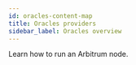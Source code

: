 ```yaml
---
id: oracles-content-map
title: Oracles providers
sidebar_label: Oracles overview
---
```



Learn how to run an Arbitrum node.

<div
  style={{
    display: 'grid',
    gridTemplateColumns: 'repeat(auto-fit, minmax(300px, 1fr))',
    gap: '20px',
  }}
>
  <Card
    title="API3"
    description="API3"
    href="/for-devs/third-party-docs/Oracles/API3/api3"
    target="_blank"
  />
  <Card
    title="Run a full node"
    description="Installation and configuration."
    href="/run-arbitrum-node/run-full-node"
    target="_blank"
  />
  <Card
    title="Run a local dev node"
    description="Installation and configuration."
    href="/run-arbitrum-node/run-local-dev-node"
    target="_blank"
  />
  <Card
    title="Run a validator node"
    description="Installation and configuration."
    href="/run-arbitrum-node/more-types/run-validator-node"
    target="_blank"
  />
  <Card
    title="Run a full Orbit node"
    description="Installation and configuration."
    href="/node-running/how-tos/running-an-orbit-node"
    target="_blank"
  />
  <Card
    title="Data Availability Committees"
    description="Setup an Orbit AnyTrust node."
    href="/run-arbitrum-node/data-availability-committees/get-started"
    target="_blank"
  />
  <Card
    title="Run an archive node"
    description="Installation and configuration."
    href="/run-arbitrum-node/more-types/run-archive-node"
    target="_blank"
  />
  <Card
    title="Run a Classic node"
    description="Installation and configuration."
    href="/run-arbitrum-node/more-types/run-classic-node"
    target="_blank"
  />
  <Card
    title="Sequencer"
    description="Keep your node in sync with the sequencer."
    href="/node-running/sequencer-content-map"
    target="_blank"
  />
  <Card
    title="Use a node provider"
    description="Infrastructure node list."
    href="/build-decentralized-apps/reference/node-providers"
    target="_blank"
  />
  <Card
    title="Beacon Chain RPC providers"
    description="Beacon Chain provider list."
    href="/run-arbitrum-node/l1-ethereum-beacon-chain-rpc-providers"
    target="_blank"
  />
  <Card
    title="ArbOS software releases"
    description="ArbOS release list."
    href="/run-arbitrum-node/arbos-releases/overview"
    target="_blank"
  />
  <Card
    title="Troubleshooting"
    description="Common issues and solutions."
    href="/run-arbitrum-node/troubleshooting"
    target="_blank"
  />
  <Card
    title="FAQ"
    description="Frequently asked questions."
    href="/node-running/faq"
    target="_blank"
  />
</div>

